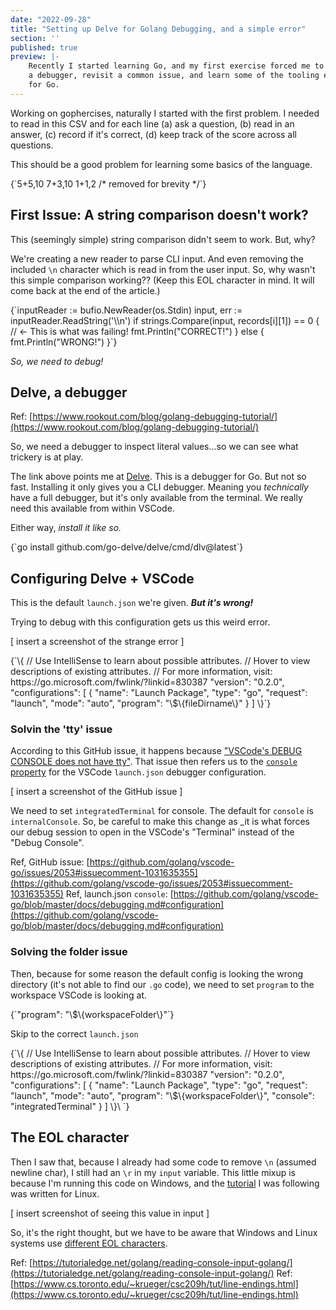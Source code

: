 ```yaml
---
date: "2022-09-28"
title: "Setting up Delve for Golang Debugging, and a simple error"
section: ''
published: true
preview: |-
    Recently I started learning Go, and my first exercise forced me to setup 
    a debugger, revisit a common issue, and learn some of the tooling ecosystem
    for Go.
---
```


Working on gophercises, naturally I started with the first problem. I needed to read in this CSV
and for each line (a) ask a question, (b) read in an answer, (c) record if it's correct, (d) keep 
track of the score across all questions.

This should be a good problem for learning some basics of the language.

<MyHighlighter language="csv">
{`5+5,10
7+3,10
1+1,2
/* removed for brevity */`}
</MyHighlighter>

## First Issue: A string comparison doesn't work?

This (seemingly simple) string comparison didn't seem to work. But, why? 

We're creating a new reader to parse CLI input. And even removing the included `\n` character which 
is read in from the user input. So, why wasn't this simple comparison working?? (Keep this EOL 
character in mind. It will come back at the end of the article.)

<MyHighlighter language="golang">
{`inputReader := bufio.NewReader(os.Stdin)
input, err := inputReader.ReadString('\\n')
if strings.Compare(input, records[i][1]) == 0 { // <- This is what was failing!
    fmt.Println("CORRECT!")
} else {
    fmt.Println("WRONG!")
}`}
</MyHighlighter>

_So, we need to debug!_

## Delve, a debugger

Ref: [https://www.rookout.com/blog/golang-debugging-tutorial/](https://www.rookout.com/blog/golang-debugging-tutorial/)

So, we need a debugger to inspect literal values...so we can see what trickery is at play.

The link above points me at [Delve](https://github.com/go-delve/delve). This is a debugger for Go. 
But not so fast. Installing it only gives you a CLI debugger. Meaning you _technically_ have a full 
debugger, but it's only available from the terminal. We really need this available from within VSCode.

Either way, _install it like so._

<MyHighlighter language="golang">
{`go install github.com/go-delve/delve/cmd/dlv@latest`}
</MyHighlighter>

## Configuring Delve + VSCode

This is the default `launch.json` we're given. _**But it's wrong!**_

Trying to debug with this configuration gets us this weird error.

[ insert a screenshot of the strange error ]

<MyHighlighter language="json">
{`\{
    // Use IntelliSense to learn about possible attributes.
    // Hover to view descriptions of existing attributes.
    // For more information, visit: https://go.microsoft.com/fwlink/?linkid=830387
    "version": "0.2.0",
    "configurations": [
        {
            "name": "Launch Package",
            "type": "go",
            "request": "launch",
            "mode": "auto",
            "program": "\$\{fileDirname\}"
        }
    ]
\}`}
</MyHighlighter>

### Solvin the 'tty' issue

According to this GitHub issue, it happens because ["VSCode's DEBUG CONSOLE does not have tty"](https://github.com/golang/vscode-go/issues/2053#issuecomment-1031635355). That issue then refers us to the [`console` property](https://github.com/golang/vscode-go/blob/master/docs/debugging.md#configuration) for the VSCode `launch.json` 
debugger configuration.

[ insert a screenshot of the GitHub issue ]

We need to set `integratedTerminal` for console. The default for `console` is `internalConsole`. So, be careful to make this change as _it is what forces our debug session to open in the VSCode's "Terminal" instead of the "Debug Console".

Ref, GitHub issue: [https://github.com/golang/vscode-go/issues/2053#issuecomment-1031635355](https://github.com/golang/vscode-go/issues/2053#issuecomment-1031635355)
Ref, launch.json `console`: [https://github.com/golang/vscode-go/blob/master/docs/debugging.md#configuration](https://github.com/golang/vscode-go/blob/master/docs/debugging.md#configuration)


### Solving the folder issue

Then, because for some reason the default config is looking the wrong directory (it's not able to find our `.go` code), we need to set `program` to the workspace VSCode is looking at.

<MyHighlighter language="json">
{`"program": "\$\{workspaceFolder\}"`}
</MyHighlighter>


Skip to the correct `launch.json`

<MyHighlighter language="json">
{`\{
    // Use IntelliSense to learn about possible attributes.
    // Hover to view descriptions of existing attributes.
    // For more information, visit: https://go.microsoft.com/fwlink/?linkid=830387
    "version": "0.2.0",
    "configurations": [
        {
            "name": "Launch Package",
            "type": "go",
            "request": "launch",
            "mode": "auto",
            "program": "\$\{workspaceFolder\}",
            "console": "integratedTerminal"
        }
    ]
\}\
`}
</MyHighlighter>

## The EOL character

Then I saw that, because I already had some code to remove `\n` (assumed newline char), I still had an `\r` 
in my `input` variable. This little mixup is because I'm running this code on Windows, and the [tutorial](https://tutorialedge.net/golang/reading-console-input-golang/) I 
was following was written for Linux.

[ insert screenshot of seeing this value in input ]

So, it's the right thought, but we have to be aware that Windows and Linux systems use [different EOL characters](https://www.cs.toronto.edu/~krueger/csc209h/tut/line-endings.html).

Ref: [https://tutorialedge.net/golang/reading-console-input-golang/](https://tutorialedge.net/golang/reading-console-input-golang/)
Ref: [https://www.cs.toronto.edu/~krueger/csc209h/tut/line-endings.html](https://www.cs.toronto.edu/~krueger/csc209h/tut/line-endings.html)

